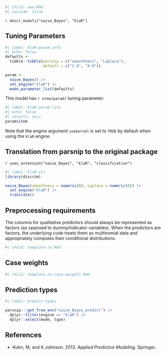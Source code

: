 ```r
#| child: aaa.Rmd
#| include: false
```

`r descr_models("naive_Bayes", "klaR")`

## Tuning Parameters


```r
#| label: klaR-param-info
#| echo: false
defaults <- 
  tibble::tibble(parsnip = c("smoothness", "Laplace"),
                 default = c("1.0", "0.0"))

param <-
  naive_Bayes() |> 
  set_engine("klaR") |> 
  make_parameter_list(defaults)
```

This model has `r nrow(param)` tuning parameter:

```r
#| label: klaR-param-list
#| echo: false
#| results: asis
param$item
```

Note that the engine argument `usekernel` is set to `TRUE` by default when using the `klaR` engine. 

## Translation from parsnip to the original package

`r uses_extension("naive_Bayes", "klaR", "classification")`

```r
#| label: klaR-cls
library(discrim)

naive_Bayes(smoothness = numeric(0), Laplace = numeric(0)) |> 
  set_engine("klaR") |> 
  translate()
```

## Preprocessing requirements

The columns for qualitative predictors should always be represented as factors (as opposed to dummy/indicator variables). When the predictors are factors, the underlying code treats them as multinomial data and appropriately computes their conditional distributions. 

```r
#| child: template-zv.Rmd
```

## Case weights

```r
#| child: template-no-case-weights.Rmd
```

## Prediction types

```r
#| label: predict-types

parsnip:::get_from_env("naive_Bayes_predict") |>
  dplyr::filter(engine == "klaR") |>
  dplyr::select(mode, type)

```

## References

 - Kuhn, M, and K Johnson. 2013. _Applied Predictive Modeling_. Springer.
